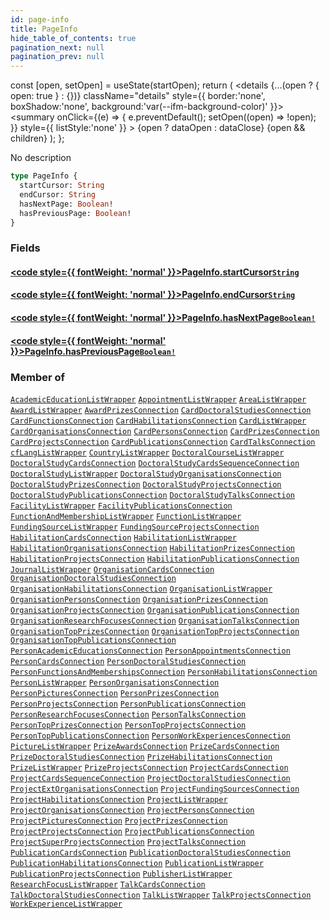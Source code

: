 ```yaml
---
id: page-info
title: PageInfo
hide_table_of_contents: true
pagination_next: null
pagination_prev: null
---
```







  const [open, setOpen] = useState(startOpen);
  return (
    <details {...(open ? { open: true } : {})} className="details" style={{ border:'none', boxShadow:'none', background:'var(--ifm-background-color)' }}>
      <summary
        onClick={(e) => {
          e.preventDefault();
          setOpen((open) => !open);
        }}
        style={{ listStyle:'none' }}
      >
      {open ? dataOpen : dataClose}
      </summary>
      {open && children}
    </details>
  );
};




No description


```graphql
type PageInfo {
  startCursor: String
  endCursor: String
  hasNextPage: Boolean!
  hasPreviousPage: Boolean!
}
```




### Fields

#### [<code style={{ fontWeight: 'normal' }}>PageInfo.<b>startCursor</b></code>](#)<Bullet />[`String`](/cris/scalars/string) <Badge class="secondary" text="scalar"/>
> 
> 

#### [<code style={{ fontWeight: 'normal' }}>PageInfo.<b>endCursor</b></code>](#)<Bullet />[`String`](/cris/scalars/string) <Badge class="secondary" text="scalar"/>
> 
> 

#### [<code style={{ fontWeight: 'normal' }}>PageInfo.<b>hasNextPage</b></code>](#)<Bullet />[`Boolean!`](/cris/scalars/boolean) <Badge class="secondary" text="non-null"/> <Badge class="secondary" text="scalar"/>
> 
> 

#### [<code style={{ fontWeight: 'normal' }}>PageInfo.<b>hasPreviousPage</b></code>](#)<Bullet />[`Boolean!`](/cris/scalars/boolean) <Badge class="secondary" text="non-null"/> <Badge class="secondary" text="scalar"/>
> 
> 



### Member of

[`AcademicEducationListWrapper`](/cris/objects/academic-education-list-wrapper)  <Badge class="secondary" text="object"/><Bullet />[`AppointmentListWrapper`](/cris/objects/appointment-list-wrapper)  <Badge class="secondary" text="object"/><Bullet />[`AreaListWrapper`](/cris/objects/area-list-wrapper)  <Badge class="secondary" text="object"/><Bullet />[`AwardListWrapper`](/cris/objects/award-list-wrapper)  <Badge class="secondary" text="object"/><Bullet />[`AwardPrizesConnection`](/cris/objects/award-prizes-connection)  <Badge class="secondary" text="object"/><Bullet />[`CardDoctoralStudiesConnection`](/cris/objects/card-doctoral-studies-connection)  <Badge class="secondary" text="object"/><Bullet />[`CardFunctionsConnection`](/cris/objects/card-functions-connection)  <Badge class="secondary" text="object"/><Bullet />[`CardHabilitationsConnection`](/cris/objects/card-habilitations-connection)  <Badge class="secondary" text="object"/><Bullet />[`CardListWrapper`](/cris/objects/card-list-wrapper)  <Badge class="secondary" text="object"/><Bullet />[`CardOrganisationsConnection`](/cris/objects/card-organisations-connection)  <Badge class="secondary" text="object"/><Bullet />[`CardPersonsConnection`](/cris/objects/card-persons-connection)  <Badge class="secondary" text="object"/><Bullet />[`CardPrizesConnection`](/cris/objects/card-prizes-connection)  <Badge class="secondary" text="object"/><Bullet />[`CardProjectsConnection`](/cris/objects/card-projects-connection)  <Badge class="secondary" text="object"/><Bullet />[`CardPublicationsConnection`](/cris/objects/card-publications-connection)  <Badge class="secondary" text="object"/><Bullet />[`CardTalksConnection`](/cris/objects/card-talks-connection)  <Badge class="secondary" text="object"/><Bullet />[`cfLangListWrapper`](/cris/objects/cf-lang-list-wrapper)  <Badge class="secondary" text="object"/><Bullet />[`CountryListWrapper`](/cris/objects/country-list-wrapper)  <Badge class="secondary" text="object"/><Bullet />[`DoctoralCourseListWrapper`](/cris/objects/doctoral-course-list-wrapper)  <Badge class="secondary" text="object"/><Bullet />[`DoctoralStudyCardsConnection`](/cris/objects/doctoral-study-cards-connection)  <Badge class="secondary" text="object"/><Bullet />[`DoctoralStudyCardsSequenceConnection`](/cris/objects/doctoral-study-cards-sequence-connection)  <Badge class="secondary" text="object"/><Bullet />[`DoctoralStudyListWrapper`](/cris/objects/doctoral-study-list-wrapper)  <Badge class="secondary" text="object"/><Bullet />[`DoctoralStudyOrganisationsConnection`](/cris/objects/doctoral-study-organisations-connection)  <Badge class="secondary" text="object"/><Bullet />[`DoctoralStudyPrizesConnection`](/cris/objects/doctoral-study-prizes-connection)  <Badge class="secondary" text="object"/><Bullet />[`DoctoralStudyProjectsConnection`](/cris/objects/doctoral-study-projects-connection)  <Badge class="secondary" text="object"/><Bullet />[`DoctoralStudyPublicationsConnection`](/cris/objects/doctoral-study-publications-connection)  <Badge class="secondary" text="object"/><Bullet />[`DoctoralStudyTalksConnection`](/cris/objects/doctoral-study-talks-connection)  <Badge class="secondary" text="object"/><Bullet />[`FacilityListWrapper`](/cris/objects/facility-list-wrapper)  <Badge class="secondary" text="object"/><Bullet />[`FacilityPublicationsConnection`](/cris/objects/facility-publications-connection)  <Badge class="secondary" text="object"/><Bullet />[`FunctionAndMembershipListWrapper`](/cris/objects/function-and-membership-list-wrapper)  <Badge class="secondary" text="object"/><Bullet />[`FunctionListWrapper`](/cris/objects/function-list-wrapper)  <Badge class="secondary" text="object"/><Bullet />[`FundingSourceListWrapper`](/cris/objects/funding-source-list-wrapper)  <Badge class="secondary" text="object"/><Bullet />[`FundingSourceProjectsConnection`](/cris/objects/funding-source-projects-connection)  <Badge class="secondary" text="object"/><Bullet />[`HabilitationCardsConnection`](/cris/objects/habilitation-cards-connection)  <Badge class="secondary" text="object"/><Bullet />[`HabilitationListWrapper`](/cris/objects/habilitation-list-wrapper)  <Badge class="secondary" text="object"/><Bullet />[`HabilitationOrganisationsConnection`](/cris/objects/habilitation-organisations-connection)  <Badge class="secondary" text="object"/><Bullet />[`HabilitationPrizesConnection`](/cris/objects/habilitation-prizes-connection)  <Badge class="secondary" text="object"/><Bullet />[`HabilitationProjectsConnection`](/cris/objects/habilitation-projects-connection)  <Badge class="secondary" text="object"/><Bullet />[`HabilitationPublicationsConnection`](/cris/objects/habilitation-publications-connection)  <Badge class="secondary" text="object"/><Bullet />[`JournalListWrapper`](/cris/objects/journal-list-wrapper)  <Badge class="secondary" text="object"/><Bullet />[`OrganisationCardsConnection`](/cris/objects/organisation-cards-connection)  <Badge class="secondary" text="object"/><Bullet />[`OrganisationDoctoralStudiesConnection`](/cris/objects/organisation-doctoral-studies-connection)  <Badge class="secondary" text="object"/><Bullet />[`OrganisationHabilitationsConnection`](/cris/objects/organisation-habilitations-connection)  <Badge class="secondary" text="object"/><Bullet />[`OrganisationListWrapper`](/cris/objects/organisation-list-wrapper)  <Badge class="secondary" text="object"/><Bullet />[`OrganisationPersonsConnection`](/cris/objects/organisation-persons-connection)  <Badge class="secondary" text="object"/><Bullet />[`OrganisationPrizesConnection`](/cris/objects/organisation-prizes-connection)  <Badge class="secondary" text="object"/><Bullet />[`OrganisationProjectsConnection`](/cris/objects/organisation-projects-connection)  <Badge class="secondary" text="object"/><Bullet />[`OrganisationPublicationsConnection`](/cris/objects/organisation-publications-connection)  <Badge class="secondary" text="object"/><Bullet />[`OrganisationResearchFocusesConnection`](/cris/objects/organisation-research-focuses-connection)  <Badge class="secondary" text="object"/><Bullet />[`OrganisationTalksConnection`](/cris/objects/organisation-talks-connection)  <Badge class="secondary" text="object"/><Bullet />[`OrganisationTopPrizesConnection`](/cris/objects/organisation-top-prizes-connection)  <Badge class="secondary" text="object"/><Bullet />[`OrganisationTopProjectsConnection`](/cris/objects/organisation-top-projects-connection)  <Badge class="secondary" text="object"/><Bullet />[`OrganisationTopPublicationsConnection`](/cris/objects/organisation-top-publications-connection)  <Badge class="secondary" text="object"/><Bullet />[`PersonAcademicEducationsConnection`](/cris/objects/person-academic-educations-connection)  <Badge class="secondary" text="object"/><Bullet />[`PersonAppointmentsConnection`](/cris/objects/person-appointments-connection)  <Badge class="secondary" text="object"/><Bullet />[`PersonCardsConnection`](/cris/objects/person-cards-connection)  <Badge class="secondary" text="object"/><Bullet />[`PersonDoctoralStudiesConnection`](/cris/objects/person-doctoral-studies-connection)  <Badge class="secondary" text="object"/><Bullet />[`PersonFunctionsAndMembershipsConnection`](/cris/objects/person-functions-and-memberships-connection)  <Badge class="secondary" text="object"/><Bullet />[`PersonHabilitationsConnection`](/cris/objects/person-habilitations-connection)  <Badge class="secondary" text="object"/><Bullet />[`PersonListWrapper`](/cris/objects/person-list-wrapper)  <Badge class="secondary" text="object"/><Bullet />[`PersonOrganisationsConnection`](/cris/objects/person-organisations-connection)  <Badge class="secondary" text="object"/><Bullet />[`PersonPicturesConnection`](/cris/objects/person-pictures-connection)  <Badge class="secondary" text="object"/><Bullet />[`PersonPrizesConnection`](/cris/objects/person-prizes-connection)  <Badge class="secondary" text="object"/><Bullet />[`PersonProjectsConnection`](/cris/objects/person-projects-connection)  <Badge class="secondary" text="object"/><Bullet />[`PersonPublicationsConnection`](/cris/objects/person-publications-connection)  <Badge class="secondary" text="object"/><Bullet />[`PersonResearchFocusesConnection`](/cris/objects/person-research-focuses-connection)  <Badge class="secondary" text="object"/><Bullet />[`PersonTalksConnection`](/cris/objects/person-talks-connection)  <Badge class="secondary" text="object"/><Bullet />[`PersonTopPrizesConnection`](/cris/objects/person-top-prizes-connection)  <Badge class="secondary" text="object"/><Bullet />[`PersonTopProjectsConnection`](/cris/objects/person-top-projects-connection)  <Badge class="secondary" text="object"/><Bullet />[`PersonTopPublicationsConnection`](/cris/objects/person-top-publications-connection)  <Badge class="secondary" text="object"/><Bullet />[`PersonWorkExperiencesConnection`](/cris/objects/person-work-experiences-connection)  <Badge class="secondary" text="object"/><Bullet />[`PictureListWrapper`](/cris/objects/picture-list-wrapper)  <Badge class="secondary" text="object"/><Bullet />[`PrizeAwardsConnection`](/cris/objects/prize-awards-connection)  <Badge class="secondary" text="object"/><Bullet />[`PrizeCardsConnection`](/cris/objects/prize-cards-connection)  <Badge class="secondary" text="object"/><Bullet />[`PrizeDoctoralStudiesConnection`](/cris/objects/prize-doctoral-studies-connection)  <Badge class="secondary" text="object"/><Bullet />[`PrizeHabilitationsConnection`](/cris/objects/prize-habilitations-connection)  <Badge class="secondary" text="object"/><Bullet />[`PrizeListWrapper`](/cris/objects/prize-list-wrapper)  <Badge class="secondary" text="object"/><Bullet />[`PrizeProjectsConnection`](/cris/objects/prize-projects-connection)  <Badge class="secondary" text="object"/><Bullet />[`ProjectCardsConnection`](/cris/objects/project-cards-connection)  <Badge class="secondary" text="object"/><Bullet />[`ProjectCardsSequenceConnection`](/cris/objects/project-cards-sequence-connection)  <Badge class="secondary" text="object"/><Bullet />[`ProjectDoctoralStudiesConnection`](/cris/objects/project-doctoral-studies-connection)  <Badge class="secondary" text="object"/><Bullet />[`ProjectExtOrganisationsConnection`](/cris/objects/project-ext-organisations-connection)  <Badge class="secondary" text="object"/><Bullet />[`ProjectFundingSourcesConnection`](/cris/objects/project-funding-sources-connection)  <Badge class="secondary" text="object"/><Bullet />[`ProjectHabilitationsConnection`](/cris/objects/project-habilitations-connection)  <Badge class="secondary" text="object"/><Bullet />[`ProjectListWrapper`](/cris/objects/project-list-wrapper)  <Badge class="secondary" text="object"/><Bullet />[`ProjectOrganisationsConnection`](/cris/objects/project-organisations-connection)  <Badge class="secondary" text="object"/><Bullet />[`ProjectPersonsConnection`](/cris/objects/project-persons-connection)  <Badge class="secondary" text="object"/><Bullet />[`ProjectPicturesConnection`](/cris/objects/project-pictures-connection)  <Badge class="secondary" text="object"/><Bullet />[`ProjectPrizesConnection`](/cris/objects/project-prizes-connection)  <Badge class="secondary" text="object"/><Bullet />[`ProjectProjectsConnection`](/cris/objects/project-projects-connection)  <Badge class="secondary" text="object"/><Bullet />[`ProjectPublicationsConnection`](/cris/objects/project-publications-connection)  <Badge class="secondary" text="object"/><Bullet />[`ProjectSuperProjectsConnection`](/cris/objects/project-super-projects-connection)  <Badge class="secondary" text="object"/><Bullet />[`ProjectTalksConnection`](/cris/objects/project-talks-connection)  <Badge class="secondary" text="object"/><Bullet />[`PublicationCardsConnection`](/cris/objects/publication-cards-connection)  <Badge class="secondary" text="object"/><Bullet />[`PublicationDoctoralStudiesConnection`](/cris/objects/publication-doctoral-studies-connection)  <Badge class="secondary" text="object"/><Bullet />[`PublicationHabilitationsConnection`](/cris/objects/publication-habilitations-connection)  <Badge class="secondary" text="object"/><Bullet />[`PublicationListWrapper`](/cris/objects/publication-list-wrapper)  <Badge class="secondary" text="object"/><Bullet />[`PublicationProjectsConnection`](/cris/objects/publication-projects-connection)  <Badge class="secondary" text="object"/><Bullet />[`PublisherListWrapper`](/cris/objects/publisher-list-wrapper)  <Badge class="secondary" text="object"/><Bullet />[`ResearchFocusListWrapper`](/cris/objects/research-focus-list-wrapper)  <Badge class="secondary" text="object"/><Bullet />[`TalkCardsConnection`](/cris/objects/talk-cards-connection)  <Badge class="secondary" text="object"/><Bullet />[`TalkDoctoralStudiesConnection`](/cris/objects/talk-doctoral-studies-connection)  <Badge class="secondary" text="object"/><Bullet />[`TalkListWrapper`](/cris/objects/talk-list-wrapper)  <Badge class="secondary" text="object"/><Bullet />[`TalkProjectsConnection`](/cris/objects/talk-projects-connection)  <Badge class="secondary" text="object"/><Bullet />[`WorkExperienceListWrapper`](/cris/objects/work-experience-list-wrapper)  <Badge class="secondary" text="object"/>

